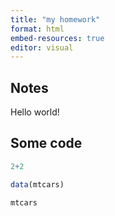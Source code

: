 ```yaml
---
title: "my homework"
format: html
embed-resources: true
editor: visual
---
```


## Notes

Hello world!

## Some code

```r
2+2

data(mtcars)

mtcars
```
